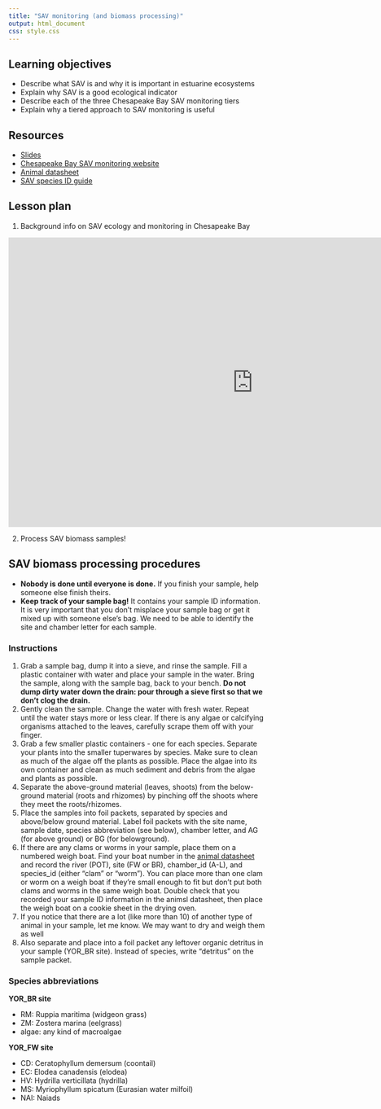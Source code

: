 ```yaml
---
title: "SAV monitoring (and biomass processing)"
output: html_document
css: style.css
---
```


## Learning objectives

* Describe what SAV is and why it is important in estuarine ecosystems
* Explain why SAV is a good ecological indicator
* Describe each of the three Chesapeake Bay SAV monitoring tiers
* Explain why a tiered approach to SAV monitoring is useful

## Resources

* [Slides](https://docs.google.com/presentation/d/1T2BWVRcf-mm6Rfg38ZpZ7CeTbUKgeUy7Fu3mvp7Ciz4/edit?usp=sharing)
* [Chesapeake Bay SAV monitoring website](https://www.chesapeakebay.net/what/programs/monitoring/sav-monitoring-program)
* [Animal datasheet](https://docs.google.com/spreadsheets/d/1v5taHFVVZiA8XPXAbQ4n5857FToXCtW9mN1hfKhdsSI/edit?usp=sharing)
* [SAV species ID guide](https://dnr.maryland.gov/waters/bay/Documents/SAV/complete_sav_key.pdf)

## Lesson plan

1. Background info on SAV ecology and monitoring in Chesapeake Bay

<iframe src="https://docs.google.com/presentation/d/1T2BWVRcf-mm6Rfg38ZpZ7CeTbUKgeUy7Fu3mvp7Ciz4/embed?start=false&loop=false&delayms=5000" frameborder="0" width="960" height="569" allowfullscreen="true" mozallowfullscreen="true" webkitallowfullscreen="true" data-external="1"></iframe>

2. Process SAV biomass samples!

## SAV biomass processing procedures

* **Nobody is done until everyone is done.** If you finish your sample, help someone else finish theirs.
* **Keep track of your sample bag!** It contains your sample ID information. It is very important that you don't misplace your sample bag or get it mixed up with someone else's bag. We need to be able to identify the site and chamber letter for each sample.

### Instructions

1. Grab a sample bag, dump it into a sieve, and rinse the sample. Fill a plastic container with water and place your sample in the water. Bring the sample, along with the sample bag, back to your bench. 
**Do not dump dirty water down the drain: pour through a sieve first so that we don't clog the drain.**
1. Gently clean the sample. Change the water with fresh water. Repeat until the water stays more or less clear. If there is any algae or calcifying organisms attached to the leaves, carefully scrape them off with your finger.
1. Grab a few smaller plastic containers - one for each species. Separate your plants into the smaller tuperwares by species. Make sure to clean as much of the algae off the plants as possible. Place the algae into its own container and clean as much sediment and debris from the algae and plants as possible. 
1. Separate the above-ground material (leaves, shoots) from the below-ground material (roots and rhizomes) by pinching off the shoots where they meet the roots/rhizomes. 
1. Place the samples into foil packets, separated by species and above/below ground material. Label foil packets with the site name, sample date, species abbreviation (see below), chamber letter, and AG (for above ground) or BG (for belowground).
1. If there are any clams or worms in your sample, place them on a numbered weigh boat. Find your boat number in the [animal datasheet](https://docs.google.com/spreadsheets/d/1v5taHFVVZiA8XPXAbQ4n5857FToXCtW9mN1hfKhdsSI/edit?usp=sharing) and record the river (POT), site (FW or BR), chamber_id (A-L), and species_id (either "clam" or "worm"). You can place more than one clam or worm on a weigh boat if they're small enough to fit but don't put both clams and worms in the same weigh boat. Double check that you recorded your sample ID information in the animsl datasheet, then place the weigh boat on a cookie sheet in the drying oven.
1. If you notice that there are a lot (like more than 10) of another type of animal in your sample, let me know. We may want to dry and weigh them as well
1. Also separate and place into a foil packet any leftover organic detritus in your sample (YOR_BR site). Instead of species, write "detritus" on the sample packet.

### Species abbreviations

**YOR_BR site**

* RM: Ruppia maritima (widgeon grass)
* ZM: Zostera marina (eelgrass)
* algae: any kind of macroalgae

**YOR_FW site**

* CD: Ceratophyllum demersum (coontail)
* EC: Elodea canadensis (elodea)
* HV: Hydrilla verticillata (hydrilla)
* MS: Myriophyllum spicatum (Eurasian water milfoil)
* NAI: Naiads
